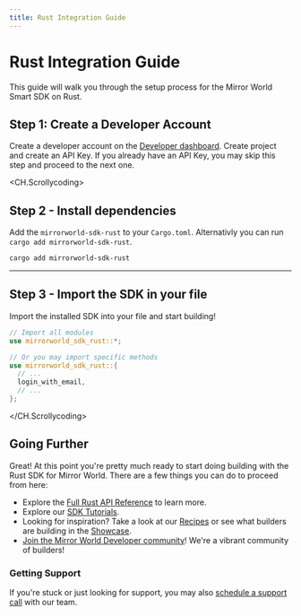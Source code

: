 ```yaml
---
title: Rust Integration Guide
---
```


# Rust Integration Guide

This guide will walk you through the setup process for the Mirror World Smart SDK on Rust.

## Step 1: Create a Developer Account
Create a developer account on the [Developer dashboard](https://app.mirrorworld.fun). Create project and create an API Key. If you already have an API Key, you may skip this step and proceed to the next one.


<CH.Scrollycoding>

  ## Step 2 - Install dependencies

  Add the `mirrorworld-sdk-rust` to your `Cargo.toml`. Alternativly you can run
  `cargo add mirrorworld-sdk-rust`.

  ```sh shell.sh
  cargo add mirrorworld-sdk-rust
  ```
  ---

  ## Step 3 - Import the SDK in your file
  Import the installed SDK into your file and start building!

  ```rs main.rs
  // Import all modules
  use mirrorworld_sdk_rust::*;

  // Or you may import specific methods
  use mirrorworld_sdk_rust::{
    // ...
    login_with_email,
    // ...
  };
  ```


</CH.Scrollycoding>

## Going Further
Great! At this point you're pretty much ready to start doing building with the
Rust SDK for Mirror World. There are a few things you can do to proceed from here:

- Explore the [Full Rust API Reference](/api-reference/rust) to learn more.
- Explore our [SDK Tutorials](/tutorials).
- Looking for inspiration? Take a look at our [Recipes](/recipes) or see what builders are building in the [Showcase](/showcase).
- [Join the Mirror World Developer community](https://mirrorworld.fun/discord)! We're a vibrant community of builders!


### Getting Support
If you're stuck or just looking for support, you may also [schedule a support call](https://mirrorworld.fun/support) with our team.